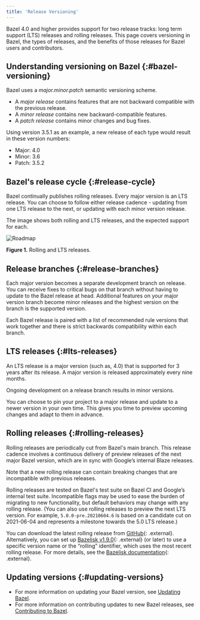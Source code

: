 ```yaml
---
title: 'Release Versioning'
---
```


Bazel 4.0 and higher provides support for two release tracks: long term support
(LTS) releases and rolling releases. This page covers versioning in Bazel, the
types of releases, and the benefits of those releases for Bazel users and
contributors.

## Understanding versioning on Bazel {:#bazel-versioning}

Bazel uses a _major.minor.patch_ semantic versioning scheme.

* A _major release_ contains features that are not backward compatible with the
  previous release.
* A _minor release_ contains new backward-compatible features.
* A _patch release_ contains minor changes and bug fixes.

Using version 3.5.1 as an example, a new release of each type would result in
these version numbers:

* Major: 4.0
* Minor: 3.6
* Patch: 3.5.2

## Bazel's release cycle {:#release-cycle}

Bazel continually publishes rolling releases. Every major version is an LTS
release. You can choose to follow either release cadence - updating from one
LTS release to the next, or updating with each minor version release.

The image shows both rolling and LTS releases, and the expected support for
each.

![Roadmap](/versions/6.1.0/docs/images/roadmap.png "Roadmap")

**Figure 1.** Rolling and LTS releases.

## Release branches {:#release-branches}

Each major version becomes a separate development branch on release. You can
receive fixes to critical bugs on that branch without having to update to the
Bazel release at head. Additional features on your major version branch become
minor releases and the highest version on the branch is the supported version.

Each Bazel release is paired with a list of recommended rule versions that work
together and there is strict backwards compatibility within each branch.

## LTS releases {:#lts-releases}

An LTS release is a major version (such as, 4.0) that is supported for 3 years
after its release.
A major version is released approximately every nine months.

Ongoing development on a release branch results in minor versions.

You can choose to pin your project to a major release and update to a newer
version in your own time. This gives you time to preview upcoming changes and
adapt to them in advance.

## Rolling releases {:#rolling-releases}

Rolling releases are periodically cut from Bazel's main branch.
This release cadence involves a continuous delivery of preview releases of the
next major Bazel version, which are in sync with Google’s internal Blaze
releases.

Note that a new rolling release can contain breaking changes that are
incompatible with previous releases.

Rolling releases are tested on Bazel's test suite on Bazel CI and
Google’s internal test suite. Incompatible flags may be
used to ease the burden of migrating to new functionality, but default behaviors
may change with any rolling release. (You can also use rolling releases to
preview the next LTS version. For example, `5.0.0-pre.20210604.6` is based on a
candidate cut on 2021-06-04 and represents a milestone towards the 5.0 LTS
release.)

You can download the latest rolling release from
[GitHub](https://github.com/bazelbuild/bazel/releases){: .external}.
Alternatively, you can set up
[Bazelisk v1.9.0](https://github.com/bazelbuild/bazelisk/releases/tag/v1.9.0){: .external}
(or later) to use a specific version name or the
“rolling” identifier, which uses the most recent rolling release. For more
details, see the
[Bazelisk documentation](https://github.com/bazelbuild/bazelisk#how-does-bazelisk-know-which-bazel-version-to-run){: .external}.

## Updating versions {:#updating-versions}

* For more information on updating your Bazel version, see
  [Updating Bazel](/versions/6.1.0/versions/updating-bazel).
* For more information on contributing updates to new Bazel releases, see
  [Contributing to Bazel](/versions/6.1.0/contribute).
